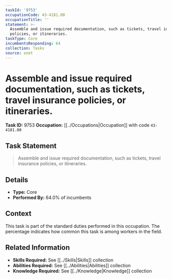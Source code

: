 ```yaml
---
taskId: '9753'
occupationCode: 43-4181.00
occupationTitle: ''
statement: >-
  Assemble and issue required documentation, such as tickets, travel insurance
  policies, or itineraries.
taskType: Core
incumbentsResponding: 64
collection: Tasks
source: onet
---
```

# Assemble and issue required documentation, such as tickets, travel insurance policies, or itineraries.

**Task ID:** 9753
**Occupation:** [[../Occupations|Occupation]] with code `43-4181.00`

## Task Statement

> Assemble and issue required documentation, such as tickets, travel insurance policies, or itineraries.

## Details

- **Type:** Core
- **Performed By:** 64.0% of incumbents

## Context

This task is part of the standard duties performed in this occupation. The percentage indicates how common this task is among workers in the field.

## Related Information

- **Skills Required:** See [[../Skills|Skills]] collection
- **Abilities Required:** See [[../Abilities|Abilities]] collection
- **Knowledge Required:** See [[../Knowledge|Knowledge]] collection
